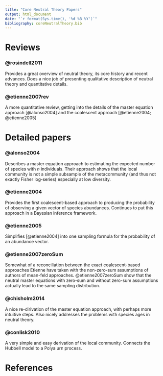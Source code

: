```yaml
---
title: "Core Neutral Theory Papers"
output: html_document
date: "`r format(Sys.time(), '%d %B %Y')`"
bibliography: coreNeutralTheory.bib
---
```


# Reviews

### @rosindell2011

Provides a great overview of neutral theory, its core history and recent advances.  Does a nice job of presenting qualitative description of neutral theory and quantitative details.

### @etienne2007rev

A more quantitative review, getting into the details of the master equation approach [@alonso2004] and the coalescent approach [@etienne2004; @etienne2005]


# Detailed papers

### @alonso2004

Describes a master equation approach to estimating the expected number of species with $n$ individuals.  Their approach shows that the local community is not a simple subsample of the metacommunity (and thus not exactly Fisher log-series) especially at low diversity.

### @etienne2004

Provides the first coalescent-based approach to producing the probability of observing a given vector of species abundances.  Continues to put this approach in a Bayesian inference framework.

### @etienne2005

Simplifies [@etienne2004] into one sampling formula for the probability of an abundance vector.

### @etienne2007zeroSum

Somewhat of a reconciliation between the exact coalescent-based approaches Etienne have taken with the non-zero-sum assumptions of authors of mean-feld approaches.  @etienne2007zeroSum show that the neutral master equations with zero-sum and without zero-sum assumptions actually lead to the same sampling distribution.

### @chisholm2014

A nice re-dirivation of the master equation approach, with perhaps more intuitive steps.  Also nicely addresses the problems with species ages in neutral theory.

### @conlisk2010

A very simple and easy derivation of the local community.  Connects the Hubbell model to a Polya urn process.


# References
